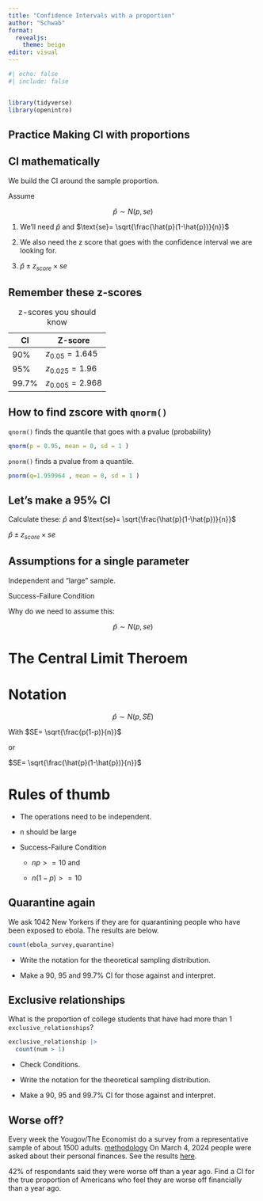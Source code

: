 ```yaml
---
title: "Confidence Intervals with a proportion"
author: "Schwab"
format: 
  revealjs:
    theme: beige
editor: visual
---
```


```r
#| echo: false
#| include: false


library(tidyverse)
library(openintro)
```

## Practice Making CI with proportions


## CI mathematically

We build the CI around the sample proportion.

Assume

$$
\hat{p} \sim N(p,se)
$$

1.  We'll need $\hat{p}$ and $\text{se}= \sqrt{\frac{\hat{p}(1-\hat{p})}{n}}$

2.  We also need the z score that goes with the confidence interval we are looking for.

3.  $\hat{p} \pm z_{score} \times se$

## Remember these z-scores

| CI    | Z-score           |
|-------|-------------------|
| 90%   | $z_{0.05}=1.645$  |
| 95%   | $z_{0.025}=1.96$  |
| 99.7% | $z_{0.005}=2.968$ |

: z-scores you should know

## How to find zscore with `qnorm()`

`qnorm()` finds the quantile that goes with a pvalue (probability)

```r
qnorm(p = 0.95, mean = 0, sd = 1 )
```

`pnorm()` finds a pvalue from a quantile.

```r
pnorm(q=1.959964 , mean = 0, sd = 1 )
```

## Let's make a 95% CI

Calculate these: $\hat{p}$ and $\text{se}= \sqrt{\frac{\hat{p}(1-\hat{p})}{n}}$

$\hat{p} \pm z_{score} \times se$

## Assumptions for a single parameter

Independent and "large" sample.

Success-Failure Condition

Why do we need to assume this:

$$
\hat{p} \sim N(p,se)
$$

# The Central Limit Theroem

# Notation

$$ \hat{p} \sim N(p,SE)$$

With $SE= \sqrt{\frac{p(1-p)}{n}}$

or

$SE= \sqrt{\frac{\hat{p}(1-\hat{p})}{n}}$

# Rules of thumb

::: {incremental}
-   The operations need to be independent.

-   n should be large

-   Success-Failure Condition

    -   $np >=10$ and

    -   $n(1-p) >= 10$
:::

## Quarantine again

We ask 1042 New Yorkers if they are for quarantining people who have been exposed to ebola. The results are below.

```r
count(ebola_survey,quarantine)
```

-   Write the notation for the theoretical sampling distribution.

-   Make a 90, 95 and 99.7% CI for those against and interpret.

## Exclusive relationships

What is the proportion of college students that have had more than 1 `exclusive_relationships`?

```r
exclusive_relationship |>
  count(num > 1)

```

-   Check Conditions.

-   Write the notation for the theoretical sampling distribution.

-   Make a 90, 95 and 99.7% CI for those against and interpret.

## Worse off?

Every week the Yougov/The Economist do a survey from a representative sample of about 1500 adults. [methodology](https://today.yougov.com/about/panel-methodology) On March 4, 2024 people were asked about their personal finances. See the results [here](https://d3nkl3psvxxpe9.cloudfront.net/documents/econTabReport_TYCEeIV.pdf#table.143).

42% of respondants said they were worse off than a year ago. Find a CI for the true proportion of Americans who feel they are worse off financially than a year ago.

